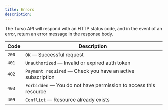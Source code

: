 ```yaml
---
title: Errors
description:
---
```


The Turso API will respond with an HTTP status code, and in the event of an error, return an error message in the response body.

| Code  | Description                                                            |
| ----- | ---------------------------------------------------------------------- |
| `200` | `OK` &mdash; Successful request                                        |
| `401` | `Unauthorized` &mdash; Invalid or expired auth token                   |
| `402` | `Payment required` &mdash; Check you have an active subscription       |
| `403` | `Forbidden` &mdash; You do not have permission to access this resource |
| `409` | `Conflict` &mdash; Resource already exists                             |
